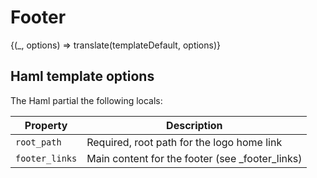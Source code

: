 

<Meta title="Components/Footer" />

# Footer

<Preview>
  <Story
    name="Default"
    parameters={{ docs: { source: { code: templateDefault.raw } } }}
  >
    {(_, options) => translate(templateDefault, options)}
  </Story>
</Preview>

## Haml template options

The Haml partial the following locals:

| Property       | Description                                      |
| -------------- | ------------------------------------------------ |
| `root_path`    | Required, root path for the logo home link       |
| `footer_links` | Main content for the footer (see \_footer_links) |
